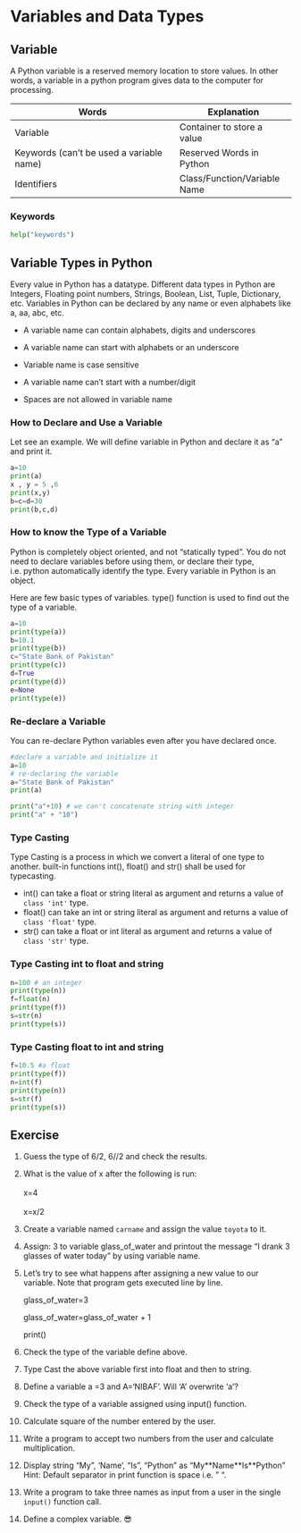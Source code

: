 # Variables and Data Types

## Variable

A Python variable is a reserved memory location to store values. In other words, a variable in a python program gives data to the computer for processing.

| Words                                    | Explanation                  |
|------------------------------------------|------------------------------|
| Variable                                 | Container to store a value   |
| Keywords (can't be used a variable name) | Reserved Words in Python     |
| Identifiers                              | Class/Function/Variable Name |

### Keywords

```python
help("keywords")
```

## Variable Types in Python

Every value in Python has a datatype. Different data types in Python are Integers, Floating point numbers, Strings, Boolean, List, Tuple, Dictionary, etc. Variables in Python can be declared by any name or even alphabets like a, aa, abc, etc.

-   A variable name can contain alphabets, digits and underscores

-   A variable name can start with alphabets or an underscore

-   Variable name is case sensitive

-   A variable name can't start with a number/digit

-   Spaces are not allowed in variable name

### How to Declare and Use a Variable

Let see an example. We will define variable in Python and declare it as "a" and print it.

```python
a=10
print(a)
x , y = 5 ,6
print(x,y)
b=c=d=30
print(b,c,d)

```

### How to know the Type of a Variable

Python is completely object oriented, and not "statically typed". You do not need to declare variables before using them, or declare their type, i.e. python automatically identify the type. Every variable in Python is an object.

Here are few basic types of variables. type() function is used to find out the type of a variable.

```python
a=10
print(type(a))
b=10.1
print(type(b))
c="State Bank of Pakistan"
print(type(c))
d=True
print(type(d))
e=None
print(type(e))
```

### Re-declare a Variable

You can re-declare Python variables even after you have declared once.

```python
#declare a variable and initialize it
a=10
# re-declaring the variable 
a="State Bank of Pakistan"
print(a)
```

```python
print("a"+10) # we can't concatenate string with integer
print("a" + "10")
```

### Type Casting

Type Casting is a process in which we convert a literal of one type to another. built-in functions int(), float() and str() shall be used for typecasting.

-   int() can take a float or string literal as argument and returns a value of `class 'int'` type.
-   float() can take an int or string literal as argument and returns a value of `class 'float'` type.
-   str() can take a float or int literal as argument and returns a value of `class 'str'` type.

### Type Casting int to float and string

```python
n=100 # an integer
print(type(n))
f=float(n)
print(type(f))
s=str(n)
print(type(s))

```

### Type Casting float to int and string

```python
f=10.5 #a float
print(type(f))
n=int(f)
print(type(n))
s=str(f)
print(type(s))
```

## Exercise

1.  Guess the type of 6/2, 6//2 and check the results.

2.  What is the value of x after the following is run:\
    \
    x=4\
    \
    x=x/2

3.  Create a variable named `carname` and assign the value `toyota` to it.

4.  Assign: 3 to variable glass_of_water and printout the message "I drank 3 glasses of water today" by using variable name.

5.  Let's try to see what happens after assigning a new value to our variable. Note that program gets executed line by line.

    glass_of_water=3

    glass_of_water=glass_of_water + 1

    print()

6.  Check the type of the variable define above.

7.  Type Cast the above variable first into float and then to string.

8.  Define a variable a =3 and A='NIBAF'. Will 'A' overwrite 'a'?

9.  Check the type of a variable assigned using input() function.

10. Calculate square of the number entered by the user.

11. Write a program to accept two numbers from the user and calculate multiplication.

12. Display string "My", 'Name', "Is", "Python" as "My\*\*Name\*\*Is\*\*Python" Hint: Default separator in print function is space i.e. " ".

13. Write a program to take three names as input from a user in the single `input()` function call.

14. Define a complex variable. 😎
